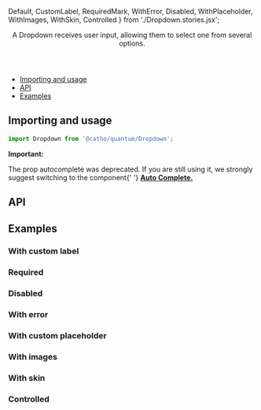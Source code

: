   Default,
  CustomLabel,
  RequiredMark,
  WithError,
  Disabled,
  WithPlaceholder,
  WithImages,
  WithSkin,
  Controlled
} from './Dropdown.stories.jsx';

<Meta title="Forms/Dropdown" component={Dropdown}  />

<Header title="Dropdown">
    A Dropdown receives user input, allowing them to select one from several
    options.
</Header>

- [Importing and usage](#importing)
- [API](#api)
- [Examples](#examples)

## <a id="importing"></a>Importing and usage

```js
import Dropdown from '@catho/quantum/Dropdown';
```

<Canvas>
  <Story of={Default}/>
</Canvas>


<Alert icon="warning" skin="warning">
  <strong>Important:</strong>
  <p>
      The prop autocomplete was deprecated. If you are still using it,
      we strongly suggest switching to the component{' '}
      <strong>
      <a href="?path=/docs/forms-autocomplete--default">Auto Complete.</a>
      </strong>
  </p>
</Alert>

## <a id="api"></a>API

<ArgsTable of={Dropdown} />

## <a id="examples"></a>Examples

### With custom label

<Canvas>
  <Story of={CustomLabel}/>
</Canvas>

### Required

<Canvas>
  <Story of={RequiredMark}/>
</Canvas>

### Disabled

<Canvas>
  <Story of={Disabled}/>
</Canvas>

### With error

<Canvas>
  <Story of={WithError}/>
</Canvas>

### With custom placeholder

<Canvas>
  <Story of={WithPlaceholder}/>
</Canvas>

### With images

<Canvas>
  <Story of={WithImages}/>
</Canvas>

### With skin

<Canvas>
  <Story of={WithSkin}/>
</Canvas>

### Controlled

<Canvas>
  <Story of={Controlled}/>
</Canvas>